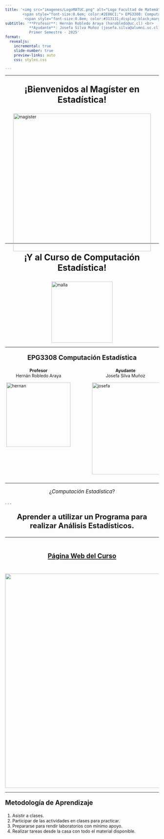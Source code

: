 ```yaml
---
title: '<img src="imagenes/LogoMATUC.png" alt="Logo Facultad de Matemáticas" style="width: 450px; margin-bottom: -40px;"/> <br>
        <span style="font-size:0.6em; color:#2E86C1;"> EPG3308: Computación Estadística </span> <br>
         <span style="font-size:0.8em; color:#313131;display:block;margin-bottom:40px;"> Clase 01: Introducción a R</span>' 
subtitle: '**Profesor**: Hernán Robledo Araya (harobledo@uc.cl) <br>
           **Ayudante**: Josefa Silva Muñoz (josefa.silva@alumni.uc.cl) <br> <br> 
           Primer Semestre - 2025'
format:
  revealjs: 
    incremental: true 
    slide-number: true
    preview-links: auto
    css: styles.css 

---
```


------------------------------------------------------------------------------------------------------------

<div style="text-align: center;font-size:2em">
<b> ¡Bienvenidos al Magíster en Estadística! </b>
</div>

<img src="imagenes/magister.jpg" alt="magister" style="width: 450px; margin-bottom: -40px; display: block; margin-left: auto; margin-right: auto;"/>

------------------------------------------------------------------------------------------------------------

<div style="text-align: center;font-size:2em">
<b> ¡Y al Curso de Computación Estadística! </b>
</div>

<img src="imagenes/malla.png" alt="malla" style="width:200px; display: block; margin-left: auto; margin-right: auto;"/>

------------------------------------------------------------------------------------------------------------

<div style="text-align: center;font-size:1.5em">
<b> EPG3308 Computación Estadística </b>
</div>

::: columns
::: {.column width="45%"}

<div style="text-align: center;font-size:1em"> <b> Profesor  </b> <br> Hernán Robledo Araya </div>

<img src="imagenes/Hernan.jpg" alt="hernan" style="width:210px; display: block; margin-left: auto; margin-right: auto;"/>

:::

::: {.column width="5%"}
:::

::: {.column width="45%"}

<div style="text-align: center;font-size:1em"> <b> Ayudante </b> <br>  Josefa Silva Muñoz</div>

<img src="imagenes/Josefa.jpeg" alt="josefa" style="width:300px; display: block; margin-left: auto; margin-right: auto;"/>

:::
:::

------------------------------------------------------------------------------------------------------------

<div style="text-align: center; font-size: 1.2em;"> 
  ¿<em>Computación Estadística</em>?
</div>

. . .

<div id="txbox" style="text-align: center; font-size: 1.7em;"> 
  <b> <span> Aprender a utilizar un Programa para realizar Análisis Estadísticos. </b>
</div>



------------------------------------------------------------------------------------------------------------

<br><br>
<div style="text-align: center;font-size:1.5em"> [<b> Página Web del Curso</b>](https://cursos.canvas.uc.cl/courses/83931) </div>
<br>

[<img src="imagenes/canvas.jpeg" style="width:700px; display: block; margin-left: auto; margin-right: auto;"/>](https://cursos.canvas.uc.cl/courses/83931)



------------------------------------------------------------------------------------------------------------

<div style="font-size: 1.5em;"> 
  <b> Metodología de Aprendizaje </b>
</div>

1. Asistir a clases.
2. Participar de las actividades en clases para practicar.
3. Prepararse para rendir laboratorios con mínimo apoyo.
4. Realizar tareas desde la casa con todo el material disponible.


## {background="#43464B" background-image="imagenes/statisticalcomputing.jpg"}

<div style="display: flex; text-align:center; justify-content: center; align-items: center; height: 100vh; color: white; font-size: 3.5em;">
  <b>Computación <br> Estadística</b>
</div>


------------------------------------------------------------------------------------------------------------

En **Estadística**,

* Recolectamos datos
* Organizamos datos
* Analizamos datos
* Interpretamos datos
* Inferimos sobre los fenómenos

. . .

¿Para qué?

. . .

<div style="text-align: center; font-size: 1.5em;"> 
  <b> Tomar Decisiones </b>
</div>


. . .

<div style="text-align: center; font-size: 1.2em;"> 
  ¡Necesitamos un programa para hacer todo esto!
</div>



------------------------------------------------------------------------------------------------------------

<div style="position: relative; height: 100vh; width: 100%; display: flex; justify-content: center; align-items: center;">
  ![](imagenes/spss){.absolute top="20" left="30" width="400" style="transform: rotate(-30deg);"}
  ![](imagenes/minitab){.absolute top="450" left="120" width="400" style="transform: rotate(-10deg);"}
  ![](imagenes/excel){.absolute top="-50" left="400" width="300" style="transform: rotate(5deg);"}
  ![](imagenes/python){.absolute top="250" left="80" width="500" style="transform: rotate(15deg);"}
  ![](imagenes/rstudio){.absolute top="520" left="520" width="450" style="transform: rotate(30deg);"}
  ![](imagenes/sas){.absolute top="200" left="560" width="400" style="transform: rotate(-30deg);"}
  ![](imagenes/stata){.absolute top="0" left="670" width="500" style="transform: rotate(35deg);"}
</div>

------------------------------------------------------------------------------------------------------------

<div style = "text-align: center; font-size:1.5em">
[**Formulario  de conocimientos de programas para estadística**](https://forms.office.com/r/eJrLidHJPu)
</div>


[<img src="imagenes/forms.png" style="width:700px; display: block; margin-left: auto; margin-right: auto;"/>](https://cursos.canvas.uc.cl/courses/83931)

------------------------------------------------------------------------------------------------------------

**En este curso veremos:** <br><br>

. . .

<img src="imagenes/Rlogo.png" style="width:700px; display: block; margin-left: auto; margin-right: auto;"/>

------------------------------------------------------------------------------------------------------------

<img src="imagenes/Rlogo.png" style="width:300px; display: block; margin-left: auto; margin-right: auto;"/>
<br>

<div style = "text-align: center; font-size:1.5em">
**R** es un *Lenguaje de Programación* diseñado específicamente para análisis estadístico.
</div>


------------------------------------------------------------------------------------------------------------

<div style = "text-align: center; font-size:1.5em">
Glosario de Programación
</div>

<section style="font-size: 0.9em;">

* ***Programación***: Acción y efecto de programar. 

* ***Programar***: Proceso de crear instrucciones para un computador de modo que este ejecute las instrucciones establecidas.

* ***Lenguaje de Programación***: dialecto específico utilizado para programar. 
  * *En Chile se habla español, como en R se habla en lenguaje... ¡R!*
  * El lienzo donde el programador escribe sus instrucciones es denominado ***Código*** o ***Script***.

* ***Sintaxis***: son las reglas del lenguaje de programación sobre cómo estructurar las *palabras* de este lenguaje para que sea funcional.

</section>

------------------------------------------------------------------------------------------------------------

**Dinámica de Programación**

<div style = "font-size:0.8em">
* Humano escribe código, 
  * Humano entrega código al programa (R en este caso),
    * Programa ejecuta las instrucciones correctamente.
      * Humano es feliz 😁
</div>

. . .

**Dinámica *Realista* de Programación**

<div style = "font-size:0.7em">
* Humano escribe código, 
  * Humano entrega código al programa,
    * Programa lo <span style = "color: red"> rechaza </span> por contener errores de escritura,
        * Humano entrega código corregido,
          * Programa vuelve a <span style = "color: red"> rechazar </span>,
            * Humano entrega código corregido,
              * Programa vuelve a <span style = "color: red"> rechazar </span>,
                * Humano entrega código corregido,
                  * Programa vuelve a <span style = "color: red"> rechazar </span>,
                    * Humano entrega código corregido,
</div>

------------------------------------------------------------------------------------------------------------

<div style = "text-align: center; font-size:1.5em">
Ejemplo de un **código** en R
</div>

<br>

. . . 

```r
notas <- c(5.1, 4.2, 6.3, 5.9)
promedio <- mean(notas)
print(paste("Nota Final en EPG3308:", promedio))

if(promedio < 4.0){
  print("¡Oh no! He reprobado el curso :( ")
} else{
  print("Facilito el curso :) ")
}
```

<br>

. . . 

<div style = "text-align: center; font-size:1.5em">
¿Qué hará este código?
</div>


------------------------------------------------------------------------------------------------------------

<img src="imagenes/Rlogo.png" style="width:200px; display: block; margin-left: auto; margin-right: auto;"/>
<div style = "text-align: center; font-size:1.5em">
**¿Por qué usar R?**
</div>

<div style = "font-size:0.7em">
1. **Es gratis.**
2. Liviano y disponible en múltiples plataformas.
3. Flexibilidad para construir procesos complejos.
4. Rápido y eficiente en ejecutar sus tareas.
5. Programa de *Código abierto*.
6. Herramientas básicas y avanzadas para manipulación de datos.
7. Herramientas básicas y avanzadas para estadística.
7. Comunidad construye nuevas librerías.
8. Poderosas herramientas gráficas.
</div>

------------------------------------------------------------------------------------------------------------

<div style = "text-align: center; font-size:1.5em">
¿Cómo se aprende a programar en <img src="imagenes/Rlogo.png" style="width:80px;"/> u otro lenguaje?
</div>
<br>


<div style = "font-size:0.9em">
1.  Aprendiendo la *sintaxis* y el dialecto del lenguaje de programación.
2. Familiarizándonos resolviendo tareas sencillas.
3. Resolviendo problemas interesantes.
4. <div style = "font-size:1.2em"> **¡Equivocándonos mil y un veces!** </div>
</div>

. . .

<div style="text-align: center; font-size:1.5em; color: #2E86C1;">
  **Corregir los errores enseña más que cien cursos**
</div>


------------------------------------------------------------------------------------------------------------

<div style="text-align: center; font-size: 1.5em;">
**Hoy aprender a programar es más fácil que nunca**
</div>

. . .

<div style="display: flex; justify-content: center; align-items: center;">
  <img src="imagenes/youtube.png" style="width: 350px; margin: 10px; align-self: center;">
  <img src="imagenes/w3school.png" style="width: 200px; margin: 10px; align-self: center;">
  <img src="imagenes/datacamp.png" style="width: 400px; margin: 10px; align-self: center;">
</div>

. . .

<div style="display: flex; justify-content: center; align-items: center;">
  <img src="imagenes/chatgpt.png" style="width: 320px; margin: 10px; align-self: center;">
  <img src="imagenes/copilot.png" style="width: 250px; margin: 10px; align-self: center;">
  <img src="imagenes/gemini.png" style="width: 300px; margin: 10px; align-self: center;">
</div>

------------------------------------------------------------------------------------------------------------

<div style="text-align: center; font-size: 1.5em;">
**¿Por qué usar R y no Python, o Julia, u otro lenguaje?**
</div>

::: {style="font-size:0.8em;"}
- Python requiere *librerías* extras para algunos procedimientos estadísticos básicos.
- R dispone de métodos estadísticos avanzados:
  - Modelos Lineales Generalizados
  - Análisis de Series de Tiempo
  - Métodos Bayesianos
:::

. . .

::: {.callout-note}
## Nota
Python o Julia siguen siendo excelentes opciones para estadística *clásica*.
:::

------------------------------------------------------------------------------------------------------------

<div style="text-align: center; font-size: 1.5em;">
**Instalar <img src="imagenes/Rlogo.png" style="width:90px;"/>**
</div>

<div style="text-align: center; font-size: 1.5em;">
[**Página Oficial**](https://www.r-project.org/)
</div>

<br>

<img src="imagenes/paginar.jpg" style="width:900px; display: block; margin-left: auto; margin-right: auto;"/>

. . .

![](imagenes/flecha.png){.absolute top="460" left="560" width="100" style="transform: rotate(-90deg);"}

------------------------------------------------------------------------------------------------------------

Escoger el *repositorio* chileno para descargar R. 

. . .

<div style="display: flex; justify-content: center; align-items: center;">
  <img src="imagenes/cran1.png" style="width: 600px; margin: 10px; align-self: center;">
</div>

. . .

![](imagenes/flecha.png){.absolute top="410" left="500" width="60" style="transform: rotate(90deg);"}

. . .

<div style="display: flex; justify-content: center; align-items: center;">
  <img src="imagenes/cran2.png" style="width: 700px; margin: 10px; align-self: center;">
</div>

. . .

![](imagenes/flecha.png){.absolute top="580" left="700" width="60" style="transform: rotate(-90deg);"}

------------------------------------------------------------------------------------------------------------

<div style="display: flex; justify-content: center; align-items: center;">
  <img src="imagenes/paginar2.png" style="width: 900px; margin: 10px; align-self: center;">
</div>

. . .

![](imagenes/flecha.png){.absolute top="140" left="360" width="120" style="transform: rotate(-90deg);"}


<br>

* Tras la descarga, instalar programa dejando opciones por defecto.
* En macOS, el procedimiento es equivalente.

------------------------------------------------------------------------------------------------------------

* Para abrir R, ingresar *R 4.3* en el buscador.

. . .

<div style="display: flex; justify-content: center; align-items: center;">
  <img src="imagenes/rbasico.png" style="width: 1200px; margin: 10px; align-self: center;">
</div>


------------------------------------------------------------------------------------------------------------

<div style="text-align: center; font-size: 1.5em;">
**Interfaz Gráfica mejorada para R**
</div>

![](https://posit.co/wp-content/themes/Posit/dist/images/site-share-image-25.png){.absolute top="70" left="250" width="600" style="transform: rotate(0deg);"}

![](https://bookdown.org/andersson_vargas/aprendiendo_r_studio_-_avm/Imagenes/RStudio-Logo-Flat.png){.absolute top="400" left="10" width="420" style="transform: rotate(0deg);"}

![](https://posit.cloud/images/posit-cloud.jpg){.absolute top="400" left="550" width="470" style="transform: rotate(0deg);"}

<br><br><br><br><br><br><br><br><br>
<div style="text-align: center; font-size: 1em;">
[**Página Web**](https://posit.co/download/rstudio-desktop/) &emsp;&emsp;&emsp;&emsp;&emsp;&emsp;&emsp;    [**Página Web**](https://client.login.posit.cloud/oauth/register?redirect=https%3A%2F%2Fclient.login.posit.cloud%2Foauth%2Flogin%3Fshow_auth%3D0%26show_login%3D0)
</div>

------------------------------------------------------------------------------------------------------------

![](https://bookdown.org/andersson_vargas/aprendiendo_r_studio_-_avm/Imagenes/RStudio-Logo-Flat.png){.absolute top="-20" left="400" width="200" style="transform: rotate(0deg);"}

![](imagenes/rstudio10.png){.absolute top="70" left="50" width="1000" style="transform: rotate(0deg);"}

. . .

![](imagenes/rstudio11.png){.absolute top="70" left="50" width="1000" style="transform: rotate(0deg);"}

------------------------------------------------------------------------------------------------------------

![](https://bookdown.org/andersson_vargas/aprendiendo_r_studio_-_avm/Imagenes/RStudio-Logo-Flat.png){.absolute top="-20" left="400" width="200" style="transform: rotate(0deg);"}

![](imagenes/rstudio2.png){.absolute top="80" left="100" width="900" style="transform: rotate(0deg);"}

. . .

![](imagenes/rstudio3.png){.absolute top="80" left="100" width="900" style="transform: rotate(0deg);"}

. . .

![](imagenes/rstudio4.png){.absolute top="80" left="100" width="900" style="transform: rotate(0deg);"}


## <span style="color: #28A745;">¡Actividad Bonificada!</span> {auto-animate="true"}
<div class="small-font"> <!-- Clase definida en styles.css -->

::: {.nonincremental}
1. Instale R y R Studio.
2. Desde R Studio, crear un nuevo código y guardarlo bajo algún nombre en alguna carpeta.
3. Dentro del código creado, escriba <b> comentarios </b> anteponiendo cada una con un símbolo #.

``` r
# !Esto es un comentario!
##### ¡Esto tambien es un comentario!
# Copiar desde el boton en la esqina superior derecha de este cuadro.
```

4. Escriba en el código lo que ha aprendido durante esta sesión y aquello que le causa curiosidad del curso.
5. Guarde el archivo y subir a Actividad Bonificada 1 en la sección de Tareas de Canvas.

:::

</div>


## {background="#FFFFFFF" background-image="imagenes/0023_PortadaClase2.png"}


--------------------------------------------------------------------------------

<div style = "text-align: center; font-size:1.5em">
¿Cómo se aprende a programar en <img src="imagenes/Rlogo.png" style="width:80px;"/> u otro lenguaje?
</div>
<br>

::: {.nonincremental}
<div style = "font-size:0.9em">
1.  Aprendiendo la *sintaxis* y el dialecto del lenguaje de programación.
2. Familiarizándonos resolviendo tareas sencillas.
3. Resolviendo problemas interesantes.
4. <div style = "font-size:1.2em"> **¡Equivocándonos mil y un veces!** </div>
</div>
:::

--------------------------------------------------------------------------------

<div style = "text-align: center; font-size:1.5em">
**Como ejecutar código en R**
</div>
<br> 

![](imagenes/0020_CodigoR.png){.absolute top="110" left="100" width="900" style="transform: rotate(0deg);"}

. . .

![](imagenes/0021_CodigoR.png){.absolute top="110" left="100" width="800" style="transform: rotate(0deg);"}

<br><br><br><br><br><br><br><br><br>

. . . 

**Atajo del Teclado: ** Control + Enter

## {background="#43464B" background-image="imagenes/statisticalcomputing2.jpg"}

<div style="display: flex; text-align:center; justify-content: center; align-items: center; height: 100vh; color: white; font-size: 3.5em;">
  <b>  R La Calculadora </b>
</div>

--------------------------------------------------------------------------------

<div style = "text-align: center; font-size:1.5em">
**R como Calculadora**
</div>

**Suma y Resta**
```r
1 + 1

10 - 2



2^2

2**2 

-1^2

```

--------------------------------------------------------------------------------

<div style = "text-align: center; font-size:1.5em">
**R como Calculadora**
</div>

**Multiplicación y División**
```r
-5 * 6

3 / -2
```

**Potencias y Raíces**
```r
2**2 

-1^2

2^(1/2) # Raíz cuadrada

sqrt(-1) # NaN = Not a Number
```

-------------------------------------------------------------------------------- 

<div style = "text-align: center; font-size:1.5em">
**R como Calculadora**
</div>

<div style = "font-size:0.8em">
* El orden en que se aplican las operaciones sigue las reglas de la matemática.
  * Usar paréntesis `()` para agrupar sus operaciones y salir de duda.
  
<br>

* Orden:
  1. Paréntesis
  2. Exponenciación y raíces
  3. Multiplicación y división (de izquierda a derecha)
  4. Suma y resta
</div>


--------------------------------------------------------------------------------

<div style = "text-align: center; font-size:1.5em">
**R como Calculadora**
</div>

::: {.nonincremental}

<div style = "font-size:0.8em">
* El orden en que se aplican las operaciones sigue las reglas de la matemática.
  * Usar paréntesis `()` para agrupar sus operaciones y salir de duda.
</div>

:::

. . .

```r
1 + 2 * 2
1 + (2 * 2)
```

<br>

. . .

```r
-1 * 2^3
-1 * (2^3)
```

-------------------------------------------------------------------------------- 

::: {.nonincremental}

<div style = "text-align: center; font-size:1.5em">
**R como Calculadora**
</div>

<div style = "font-size:0.8em">
* El orden en que se aplican las operaciones sigue las reglas de la matemática.
  * Usar paréntesis `()` para agrupar sus operaciones y salir de duda.
</div>
:::

```r
3 - 2 / 5 * 5
3 - ( (2 / 5) * 5 )
```

. . .

<br>

```r
-5 / 7 + 2 * 2
(-5 / 7) + (2 * 2)

```

--------------------------------------------------------------------------------

<div style = "text-align: center; font-size:1.3em">
**¡Actividad de Cinco Minutos!**
</div>

::: {.nonincremental}

<div style = "font-size:0.8em">
1. Transforme a grados Farenheit los 26 grados Celsius pronosticados para mañana.

$$F = 32 + C \times \frac{9}{5}$$
2. Si usted obtuvo un promedio de notas de laboratorios de $3.5$, un promedio de tareas de $4.2$, y un examen de $4.5$, ¿aprueba el curso?

</div>

:::

--------------------------------------------------------------------------------

<div style = "text-align: center; font-size:1.3em">
**¡Actividad de Cinco Minutos!**
</div>

::: {.nonincremental}

<div style = "font-size:0.7em">

3. Sea $p$ el puntaje obtenido en una evaluación que tiene $p_{max}$ puntos como máximo. La nota que un estudiante obtiene bajo cualquier porcentaje de exigencia $Ex$ se calcula como sigue:

* Si se obtiene un puntaje $p < E\cdot p_{max}$, 
$$\text{Nota} = 1 + 3\cdot\frac{1}{Ex}\cdot\frac{p}{p_{max}}.$$

* Mientras que si se obtiene un puntaje $p \geq E \cdot p_{max}$,
$$\text{Nota} = 4 + 3\cdot\frac{p - Ex \cdot p_{max}}{p_{max}\cdot ( 1- Ex)}.$$

¿Qué nota obtuvo usted si obtuvo 25 puntos en una prueba de 30 puntos como máximo bajo una exigencia del 80%?

</div>

:::

--------------------------------------------------------------------------------

<div style = "text-align: center; font-size:1.3em">
**¡Actividad de Cinco Minutos!**
</div>

::: {.nonincremental}

<div style = "font-size:0.8em">

4. (para conocedores de funciones y condicionales) Construya una función que entregue la nota obtenida en una evaluación tras recibir como argumentos el puntaje obtenido, el puntaje total de la evaluación, y el porcentaje de exigencia.  

* Explore las escalas de notas bajo el 50%, 60%, y 70%.

</div>

:::

--------------------------------------------------------------------------------

![](imagenes/0022_NotasEx.png){.absolute top="110" left="100" width="900" style="transform: rotate(0deg);"}
Fuente: [J. Pumarino](https://escaladenotas.cl/)


## {background="#43464B" background-image="imagenes/statisticalcomputing2.jpg"}

<div style="display: flex; text-align:center; justify-content: center; align-items: center; height: 100vh; color: white; font-size: 3.5em;">
  <b> Texto en R</b>
</div>

--------------------------------------------------------------------------------

<div style = "text-align: center; font-size:1.5em">
**Escribir e Imprimir Texto en Consola**
</div>

. . .

```r
### ¡Este codigo hace calculos muy importantes!

# Operacion 1
#                    Operacion 2
#         Operacion 3
#             .
#             .     Operacion hecha con IA
#  Error parcheado           
#             .
#             .
#          Operacion 500.

 
# Anunciar finalizacion con exito del proceso:
print("¡Proceso terminado!")

```

--------------------------------------------------------------------------------

<div style = "font-size:1.5em">
Sintaxis para **texto**
</div>



* Todo carácter que deseen utilizarse como texto se escribe entre **comillas dobles** o entre comillas simples.

. . .

```r
"¡Hola mundo!"

'¡Tambien sirvo con comillas simples!'

"19.792.578-5"

"(5 + 3/2)^2"

'print("¡Hola mundo!")'

```

. . .

- Texto así no tiene mayor uso.
- Comunicar a un lector de código a través de comentario:

. . .

```r
## ¡Recorre este código cuan ave aletea en la vastedad!
```


--------------------------------------------------------------------------------

**Impresión de texto en consola**

* **Función `cat()`**: concatena texto e imprime en la consola.
  * `cat` de concatena.
  
. . .

```r
cat("¡Hola mundo!")
```

. . .

<br>

```r
# Una coma separa cada texto, que luego la funcion los une en uno solo.
cat("Este es uno de" , "mis primeros textos" , "impresos.") 

```

. . .

<br>

```r
cat("(5 + 3/2)^2")
```

<br>

--------------------------------------------------------------------------------

```r
cat(No se me ocurre qué más decir)
```

. . . 

<br>

```r
cat("Mi nota es \n 1 + 6*(7.2/10) =", 1 + 6*(7.2/10))
```

<div style = "font-size: 0.8em">
* Notar que puede recibir una operación e imprime el resultado.
</div>



. . . 

<br>

```r
cat('El resultado de la operacion es = ', mil)
```

. . . 

<br>

```r
cat('El resultado de la operacion es =', 1000
```

--------------------------------------------------------------------------------

`cat()` es una *función*.

  * Internamente ejecuta un procedimiento que puede depender o no de los elementos entregados por el usuario. 
    * **Argumentos de una función**: lo que debe recibir para que una función funcione.

. . . 

```r
cat(Argumento 1, Argumento 2, Argumento 3, ...)
```

<br>

. . . 

```r
cat("En", "la", "clase","de", "hoy", "veremos", "la", "funcion","cat")
```

--------------------------------------------------------------------------------

**Función `print(x)`**: si `x` es texto, (sólo) lo imprime. Si `x` es otro objeto, imprime los atributos definidos a ser impresos.

* Es menos flexible que `cat` para manipular texto.

. . .

```r
print("¡Jelou Mundo!")
```

<br>

. . .

```r
print(cat) # Imprime el codigo de cat.
```

<br>

. . . 

```r
print("Este es uno de" , "mis primeros textos" , "impresos.")
```

--------------------------------------------------------------------------------

**Función `paste(x, y,...)`**: pega los textos `x` y `y` separándolos por un espacio.

<div style = "font-size: 0.8em">
* Similar a `cat`, pero `cat` sólo imprime y devuelve texto impreso.
</div>

. . .

```r
Texto1 <- "Este es mi texto"
Texto2 <- "y de nadie más!"
```

<br>

. . .

```r
TextoUnido <- cat(Texto1, Texto2)

print(TextoUnido) # No lo guarda!!
```

. . .

```r
TextoUnido <- paste(Texto1, Texto2)
print(TextoUnido)
```


--------------------------------------------------------------------------------

::: {.nonincremental}

<div style = "text-align: center; font-size:1.3em">
**¡Actividad de Cinco Minutos!**
</div>

1. Usando `cat`, concatene en una única frase el siguiente poema de Pablo Neruda:

<div style = "text-align: center; font-size:0.9em">
**Punto**

*No hay espacio más ancho que el dolor,*

*no hay universo como aquel que sangra.*
</div>

2. En un único `cat` y con todo el poema en un único texto, use `\n` para que al imprimir el poema en la consola se haga un salto de línea tras la coma del poema. Observe qué ocurre si usa `print` para imprimir el mismo texto.

:::

--------------------------------------------------------------------------------

::: {.nonincremental}

<div style = "text-align: center; font-size:1.3em">
**¡Actividad de Cinco Minutos!**
</div>

3. En un único `cat` y con todo el poema en un único texto, use `\n` para que al imprimir el poema en la consola se haga un salto de línea tras cada salto incluido por el poeta.

<div style = "text-align: center; font-size:0.9em">
**Océano**

*Cuerpo más puro que una ola,*

*sal que lava la línea,*

*y el ave lúcida*

*volando sin raíces.*
</div>
:::

## {background="#43464B" background-image="imagenes/statisticalcomputing2.jpg"}

<div style="display: flex; text-align:center; justify-content: center; align-items: center; height: 100vh; color: white; font-size: 3.5em;">
  <b> Creando Objetos en R</b>
</div>

--------------------------------------------------------------------------------

* Definir cantidades que puedan ser operadas posteriormente en el código.
* Sintaxis:

. . .

<div style = "text-align: center; font-size:1em">

`Nombre <- Elemento Almacenado como "Nombre" `

</div>

. . .

```r
FondosTotales <- 2234031
##    Se gasto 120000 en impresiones
##                     Se gastaron 120000 en renovacion de equipos
##                     Se gastaron 30000 en chocmans
##   Ingresaron 944000 por pago de clientes
##              .
##              .
##        Otras operaciones importantes
##              .
print(FondosTotales)
```

```r
FondosTotales <- -25900
print(FondosTotales)
```

* Objeto ```FondosTotales``` recibió cambios (ficticios) y tiene nuevo valor.

--------------------------------------------------------------------------------

*Se puede usar `=` en vez de `<-` pero puede llevar a confusiones.

* Definir objetos **mejora la legibilidad del código.**

. . .


<div style = "text-align: center; font-size:1em">
Sin objetos definidos
</div>

```r
print(4 + 3 * (25 - 0.80*30)/(30 * (1 - 0.80)))
```

. . .

<br>

<div style = "text-align: center; font-size:1em">
Con objetos definidos
</div>

```r
puntaje <- 25
puntajeMax <- 30
Exigencia <- 0.80

Nota <- 4 + 3 * (puntaje - Exigencia*puntajeMax)/(puntajeMax * (1 - Exigencia))
```


--------------------------------------------------------------------------------

Sobre nombres:

* No pueden tener espacios dentro del nombre. Ej: `mi objeto <- 5`

* No pueden llevar ciertos carácteres especiales. Ej: `valor$ <- 5`, `valor& <- 5`

* No pueden iniciar con un número. ej: `1objeto <- 5`

* Se recomienda no usar palabras reservadas para otras funciones u otros objetos. Ej: `print <- 5`

--------------------------------------------------------------------------------

¡Nombres de los objetos son sensible a mayúsculas y otras puntuaciones!

. . .

```r
Valor <- 1000
TEXTO <- "Esto es un texto!"
datos_2 <- mtcars # Tabla de Datos guardada en R.
lstas <- list()
secuencias  <- c(10, 400, 200, 500)

print(valor)
print(texto)
print(datos2)
print(listas)
print(secuencia)
```



--------------------------------------------------------------------------------

**Buenas prácticas para asignación de nombres**

1. Usar nombres descriptivos.

. . .

```r
a <- 4.3 # ¿?
NotaTarea1 <- 4.3
```

2. Usar sólo una convención de nombramiento para todo el código:

* *Camel Case*: `nombreObjeto`
* *Snake Case*: `nombre_objeto`
* *Pascal Case*: `NombreObjeto`

3. Evitar abreviaciones vagamente informativas. Ej: `var1`, `a1`, `X1`, etc.

--------------------------------------------------------------------------------

4. Usar patrones coherentes en el código.

. . .

```r
total_ventas <- 1000
ventas_totales <- 1000 # Se rotó la posición de totales! Malo.
```



5. Añadir contexto si hace falta.

. . .

```r
venta <- 200  # ¿?
ventaDiaria <- 2
ventaAnual <- 1000
```

6. Usar prefijos o sufijos para caracterizar.

. . .

```r
tabla_ventas
vector_productosVendidos
valor_dineroRestante
```

7. ¡Cualquier otra cosa que ayude a le legibilidad!


## {background="#43464B" background-image="imagenes/statisticalcomputing2.jpg"}

<div style="display: flex; text-align:center; justify-content: center; align-items: center; height: 100vh; color: white; font-size: 3.5em;">
  <b> Funciones en R</b>
</div>


--------------------------------------------------------------------------------

**Funciones**: bloque de código que posee un nombre asignado y realiza una tarea específica.

<div style = "font-size:0.8em">
  * Es reutilizable.
  * Usualmente recibe de entrada elementos que definen el proceso a realizar.
    * Los *Argumentos* de la función son estos objetos.
  * Puede o no entregar un objeto de salida.
</div>

. . .

[Fuente de Imágen](https://www.saludolearning.in/topics/c/user-defined-functions-in-c/)
![](https://scaler.com/topics/images/what-is-a-function.webp)



--------------------------------------------------------------------------------

<div style = "font-size:1.4em">

**Sintaxis para crear funciones**

</div>

<div style = "font-size:1.3em">

```r
NombreFuncion <- function(Argumento1, Argumento2, ..., ArgumentoK){
  
  return(Objeto) # Opcional
}

## Ejecutando la funcion:
NombreFuncion(Argumento1 = ..., Argumento2 = ...)
```

</div>

--------------------------------------------------------------------------------

<div style = "font-size:1.4em">

**Sintaxis para crear funciones**

</div>

<div style = "font-size:1.3em">

```r
NombreFuncion <- function(Argumento1, Argumento2, ...){
  
  ## No dar ningun argumento tambien es opcion.
  
  ## Aqui dentro se escriben todo el procedimiento
  ## que se desea ejecutar cuando NombreFuncion es llamada.
  
  ## Si se desea que la funcion retorne un 
  ## objeto tras su ejecucion:
  return(Objeto)
  
  ## Tambien es opcion que no entregue nada.
}
```

</div>

--------------------------------------------------------------------------------

* Considere la función `Funcion(Argumento, X_Y, Z)`. 

* Suponga, para este caso, que para que la función *funcione*, los tres argumentos deben recibir valores numéricos. 

* Cualquiera de las siguientes opciones son sintaxis válidas en R:

. . .

```r
Funcion(100, 200, 300)

Funcion(Argumento = 100, X_Y = 200, Z = 300)

Funcion(Arg = 100, X = 200, Z = 300)

Funcion(A = 100, 200, 300)
```

--------------------------------------------------------------------------------

**Ejemplos:**

. . .

::: {.nonincremental}

1. Función que imprime el poema de Neruda cuando es llamada.


```r
Poema <- function(){
  cat("No hay espacio más ancho que el dolor, \nno hay universo como aquel que sangra.")
}
```
<br>

```r
Poema()
```

:::


--------------------------------------------------------------------------------

::: {.nonincremental}

**Ejemplos:**

2. Función que transforma grados Celsius a Farenheit.

```r
CelsiusFarenheit <- function(Celsius){
  Farenheit <- 32 + Celsius * 9/5
  
  Salida <- paste(Celsius, "grados Celsius son", Farenheit, "grados Farenheit.")
  return(Salida)
  
}
```

```r
CelsiusFarenheit(0) # Congelamiento del agua
CelsiusFarenheit(Celsius = 30)
CelsiusFarenheit(C = 100)  # Ebullicion  del agua
CelsiusFarenheit(C = 220)  # Temperatura para hornear un pancito
```

:::

--------------------------------------------------------------------------------

::: {.nonincremental}

**Ejemplos:**

3. Funcion que calcula el promedio entre los cuatro laboratorios de este curso.

```r
PromedioLaboratorios <- function(Lab1, Lab2, Lab3, Lab4){
  
  Promedio <- (Lab1 + Lab2 + Lab3 + Lab4)/4
  
  Promedio # Equivalente a solo escribir return(Promedio)
}
```

```r
PromedioLaboratorios(1.0, 7.0, 6.0, 5.5)
PromedioLaboratorios(6.0, 5.4, 7.0, 4.3)
PromedioLaboratorios(7.0, 7.0, 6.0, 7.0)
```
:::


--------------------------------------------------------------------------------

<div style = "font-size:1.4em">
**¡Actividad Bonificada!**
</div>

1. Construya una función que reciba de argumentos las notas de la Tarea 1 y 2 y entregue como salida el mensaje *Promedio de Laboratorios = NOTA OBTENIDA*.

2. Construya una funcion que reciba de argumentos las notas de los laboratorios 1, 2, 3, y 4, las tareas 1 y 2, y el examen, y que calcule la nota final del curso. La nota final debe entregarla junto a un mensaje acorde.

3. Muestre evidencia de que realizó el resto de actividades de esta clase.

  * *Basta responder hasta aquí para haber completado la actividad bonificada.*

Continúa....

--------------------------------------------------------------------------------

<div style = "font-size:1.4em">
**¡Actividad Bonificada!**
</div>

3. Escriba una función que tome como argumentos una nota y un porcentaje de exigencia, y que devuelva la nota ajustada a un nuevo porcentaje de exigencia, asumiendo que la nota original corresponde a un 50% de exigencia.

4. Escriba una función que reciba tantos argumentos como evaluaciones haya en el curso, además de un porcentaje de exigencia. La función deberá recalcular la nota final del curso ajustándola al porcentaje de exigencia indicado, asumiendo que las evaluaciones originales corresponden a un 50% de exigencia.

